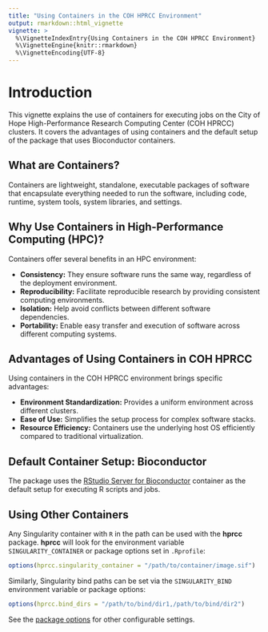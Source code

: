 ```yaml
---
title: "Using Containers in the COH HPRCC Environment"
output: rmarkdown::html_vignette
vignette: >
  %\VignetteIndexEntry{Using Containers in the COH HPRCC Environment}
  %\VignetteEngine{knitr::rmarkdown}
  %\VignetteEncoding{UTF-8}
---
```


# Introduction

This vignette explains the use of containers for executing jobs on the City of Hope High-Performance Research Computing Center (COH HPRCC) clusters. It covers the advantages of using containers and the default setup of the package that uses Bioconductor containers.

## What are Containers?

Containers are lightweight, standalone, executable packages of software that encapsulate everything needed to run the software, including code, runtime, system tools, system libraries, and settings.

## Why Use Containers in High-Performance Computing (HPC)?

Containers offer several benefits in an HPC environment:

- **Consistency:** They ensure software runs the same way, regardless of the deployment environment.
- **Reproducibility:** Facilitate reproducible research by providing consistent computing environments.
- **Isolation:** Help avoid conflicts between different software dependencies.
- **Portability:** Enable easy transfer and execution of software across different computing systems.

## Advantages of Using Containers in COH HPRCC

Using containers in the COH HPRCC environment brings specific advantages:

- **Environment Standardization:** Provides a uniform environment across different clusters.
- **Ease of Use:** Simplifies the setup process for complex software stacks.
- **Resource Efficiency:** Containers use the underlying host OS efficiently compared to traditional virtualization.

## Default Container Setup: Bioconductor 

The package uses the [RStudio Server for Bioconductor](http://hprcc.coh.org/user-guide/rbioc/) container as the default setup for executing R scripts and jobs. 

## Using Other Containers

Any Singularity container with `R` in the path can be used with the **hprcc** package. **hprcc** will look for the environment variable `SINGULARITY_CONTAINER` or package options set in `.Rprofile`:

```r
options(hprcc.singularity_container = "/path/to/container/image.sif")
```

Similarly, Singularity bind paths can be set via the `SINGULARITY_BIND` environment variable or package options:

```r
options(hprcc.bind_dirs = "/path/to/bind/dir1,/path/to/bind/dir2")
```

See the [package options](../reference/package-options.html) for other configurable settings.